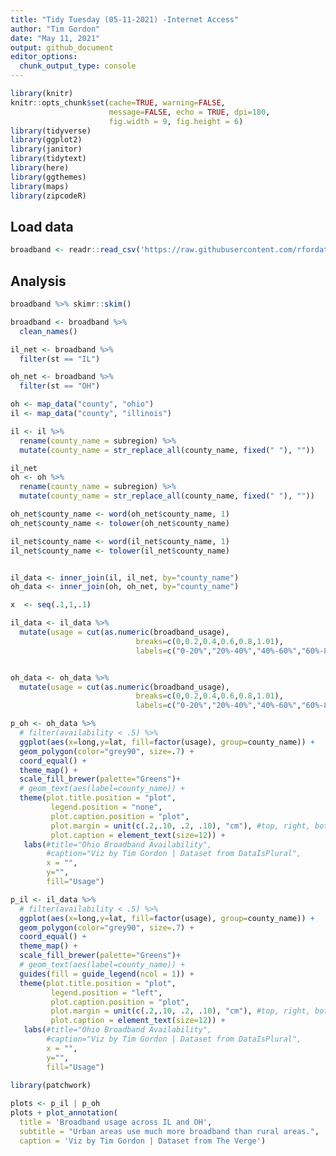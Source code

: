 ```yaml
---
title: "Tidy Tuesday (05-11-2021) -Internet Access"
author: "Tim Gordon"
date: "May 11, 2021"
output: github_document
editor_options:
  chunk_output_type: console
---
```


```r
library(knitr)
knitr::opts_chunk$set(cache=TRUE, warning=FALSE,
                      message=FALSE, echo = TRUE, dpi=180,
                      fig.width = 9, fig.height = 6)
library(tidyverse)
library(ggplot2)
library(janitor)
library(tidytext)
library(here)
library(ggthemes)
library(maps)
library(zipcodeR)
```

## Load data

```r
broadband <- readr::read_csv('https://raw.githubusercontent.com/rfordatascience/tidytuesday/master/data/2021/2021-05-11/broadband.csv')

```

## Analysis


```r
broadband %>% skimr::skim()

broadband <- broadband %>%
  clean_names() 

il_net <- broadband %>%
  filter(st == "IL")

oh_net <- broadband %>%
  filter(st == "OH")

oh <- map_data("county", "ohio")
il <- map_data("county", "illinois")

il <- il %>%
  rename(county_name = subregion) %>%
  mutate(county_name = str_replace_all(county_name, fixed(" "), ""))

il_net
oh <- oh %>%
  rename(county_name = subregion) %>%
  mutate(county_name = str_replace_all(county_name, fixed(" "), ""))

oh_net$county_name <- word(oh_net$county_name, 1)
oh_net$county_name <- tolower(oh_net$county_name)

il_net$county_name <- word(il_net$county_name, 1)
il_net$county_name <- tolower(il_net$county_name)



```


```r

il_data <- inner_join(il, il_net, by="county_name")
oh_data <- inner_join(oh, oh_net, by="county_name")

x  <- seq(.1,1,.1)

il_data <- il_data %>%
  mutate(usage = cut(as.numeric(broadband_usage), 
                            breaks=c(0,0.2,0.4,0.6,0.8,1.01), 
                            labels=c("0-20%","20%-40%","40%-60%","60%-80%","80%-100%"))) 


oh_data <- oh_data %>%
  mutate(usage = cut(as.numeric(broadband_usage), 
                            breaks=c(0,0.2,0.4,0.6,0.8,1.01), 
                            labels=c("0-20%","20%-40%","40%-60%","60%-80%","80%-100%"))) 
```

```r
p_oh <- oh_data %>%
  # filter(availability < .5) %>%
  ggplot(aes(x=long,y=lat, fill=factor(usage), group=county_name)) +
  geom_polygon(color="grey90", size=.7) +
  coord_equal() +
  theme_map() + 
  scale_fill_brewer(palette="Greens")+ 
  # geom_text(aes(label=county_name)) +
  theme(plot.title.position = "plot",
         legend.position = "none",
         plot.caption.position = "plot",
         plot.margin = unit(c(.2,.10, .2, .10), "cm"), #top, right, bottom, left
         plot.caption = element_text(size=12)) +
   labs(#title="Ohio Broadband Availability",
        #caption="Viz by Tim Gordon | Dataset from DataIsPlural",
        x = "",
        y="",
        fill="Usage")

p_il <- il_data %>%
  # filter(availability < .5) %>%
  ggplot(aes(x=long,y=lat, fill=factor(usage), group=county_name)) +
  geom_polygon(color="grey90", size=.7) +
  coord_equal() +
  theme_map() + 
  scale_fill_brewer(palette="Greens")+ 
  # geom_text(aes(label=county_name)) +
  guides(fill = guide_legend(ncol = 1)) +
  theme(plot.title.position = "plot",
         legend.position = "left",
         plot.caption.position = "plot",
         plot.margin = unit(c(.2,.10, .2, .10), "cm"), #top, right, bottom, left
         plot.caption = element_text(size=12)) +
   labs(#title="Ohio Broadband Availability",
        #caption="Viz by Tim Gordon | Dataset from DataIsPlural",
        x = "",
        y="",
        fill="Usage")
  
library(patchwork)

plots <- p_il | p_oh
plots + plot_annotation(
  title = 'Broadband usage across IL and OH',
  subtitle = "Urban areas use much more broadband than rural areas.",
  caption = 'Viz by Tim Gordon | Dataset from The Verge')

```




